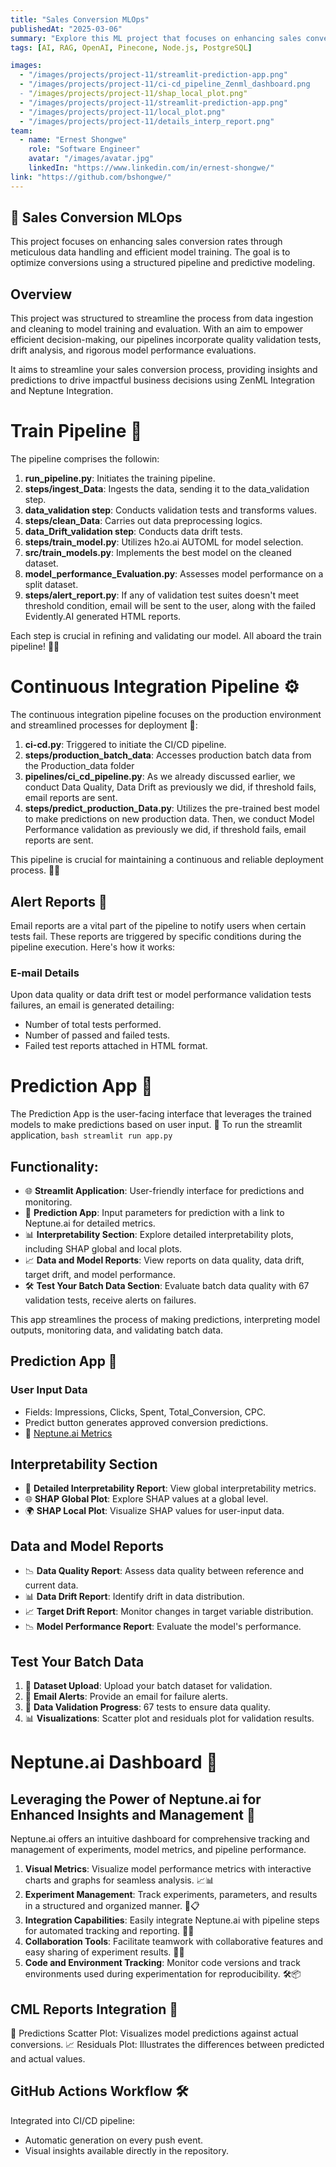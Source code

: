 ```yaml
---
title: "Sales Conversion MLOps"
publishedAt: "2025-03-06"
summary: "Explore this ML project that focuses on enhancing sales conversion rates through meticulous data handling and efficient model training."
tags: [AI, RAG, OpenAI, Pinecone, Node.js, PostgreSQL]

images:
  - "/images/projects/project-11/streamlit-prediction-app.png"
  - "/images/projects/project-11/ci-cd_pipeline_Zenml_dashboard.png
  - "/images/projects/project-11/shap_local_plot.png"
  - "/images/projects/project-11/streamlit-prediction-app.png"
  - "/images/projects/project-11/local_plot.png"
  - "/images/projects/project-11/details_interp_report.png"
team:
  - name: "Ernest Shongwe"
    role: "Software Engineer"
    avatar: "/images/avatar.jpg"
    linkedIn: "https://www.linkedin.com/in/ernest-shongwe/"
link: "https://github.com/bshongwe/"
---
```


## 🚀 Sales Conversion MLOps
This project focuses on enhancing sales conversion rates through meticulous
data handling and efficient model training. The goal is to optimize conversions
using a structured pipeline and predictive modeling.

## Overview
This project was structured to streamline the process from data ingestion and
cleaning to model training and evaluation. With an aim to empower efficient
decision-making, our pipelines incorporate quality validation tests, drift
analysis, and rigorous model performance evaluations.

It aims to streamline your sales conversion process, providing insights and
predictions to drive impactful business decisions using ZenML Integration and
Neptune Integration.

# Train Pipeline 🚂

The pipeline comprises the followin:

1. **run_pipeline.py**: Initiates the training pipeline.
2. **steps/ingest_Data**: Ingests the data, sending it to the data_validation step.
3. **data_validation step**: Conducts validation tests and transforms values.
4. **steps/clean_Data**: Carries out data preprocessing logics.
5. **data_Drift_validation step**: Conducts data drift tests.
6. **steps/train_model.py**: Utilizes h2o.ai AUTOML for model selection.
7. **src/train_models.py**: Implements the best model on the cleaned dataset.
8. **model_performance_Evaluation.py**: Assesses model performance on a split dataset.
9. **steps/alert_report.py**: If any of validation test suites doesn't meet threshold condition, email will be sent to the user, along with the failed Evidently.AI generated HTML reports.

Each step is crucial in refining and validating our model. All aboard the train pipeline! 🌟🚆

# Continuous Integration Pipeline ⚙️

The continuous integration pipeline focuses on the production environment and
streamlined processes for deployment 🔄:

1. **ci-cd.py**: Triggered to initiate the CI/CD pipeline.
2. **steps/production_batch_data**: Accesses production batch data from the Production_data folder
3. **pipelines/ci_cd_pipeline.py**: As we already discussed earlier, we conduct Data Quality, Data Drift as previously we did, if threshold fails, email reports are sent.
4. **steps/predict_production_Data.py**: Utilizes the pre-trained best model to make predictions on new production data. Then, we conduct Model Performance validation as previously we did, if threshold fails, email reports are sent.

This pipeline is crucial for maintaining a continuous and reliable deployment
process. 🔁✨

## Alert Reports 📧

Email reports are a vital part of the pipeline to notify users when certain
tests fail. These reports are triggered by specific conditions during the
pipeline execution. Here's how it works:

### E-mail Details

Upon data quality or data drift test or model performance validation tests
failures, an email is generated detailing:

- Number of total tests performed.
- Number of passed and failed tests.
- Failed test reports attached in HTML format.

# Prediction App 🚀

The Prediction App is the user-facing interface that leverages the trained models to make predictions based on user input. 🎯
To run the streamlit application,
    ```bash
    streamlit run app.py
    ```

## Functionality:
- 🌐 **Streamlit Application**: User-friendly interface for predictions and monitoring.
- 🚀 **Prediction App**: Input parameters for prediction with a link to Neptune.ai for detailed metrics.
- 📊 **Interpretability Section**: Explore detailed interpretability plots, including SHAP global and local plots.
- 📈 **Data and Model Reports**: View reports on data quality, data drift, target drift, and model performance.
- 🛠️ **Test Your Batch Data Section**: Evaluate batch data quality with 67 validation tests, receive alerts on failures.

This app streamlines the process of making predictions, interpreting model
outputs, monitoring data, and validating batch data.

## Prediction App 🚀
### User Input Data
- Fields: Impressions, Clicks, Spent, Total_Conversion, CPC.
- Predict button generates approved conversion predictions.
- 🔗 [Neptune.ai Metrics](https://app.neptune.ai/Vishal-Kumar-S/Sales-Conversion-Optimisation-MLOps-Project)




## Interpretability Section
- 📝 **Detailed Interpretability Report**: View global interpretability metrics.
- 🌐 **SHAP Global Plot**: Explore SHAP values at a global level.
- 🌍 **SHAP Local Plot**: Visualize SHAP values for user-input data.


## Data and Model Reports
- 📉 **Data Quality Report**: Assess data quality between reference and current data.
- 📊 **Data Drift Report**: Identify drift in data distribution.
- 📈 **Target Drift Report**: Monitor changes in target variable distribution.
- 📉 **Model Performance Report**: Evaluate the model's performance.

## Test Your Batch Data
1. 📂 **Dataset Upload**: Upload your batch dataset for validation.
2. 📧 **Email Alerts**: Provide an email for failure alerts.
3. 🔄 **Data Validation Progress**: 67 tests to ensure data quality.
4. 📊 **Visualizations**: Scatter plot and residuals plot for validation results.


# Neptune.ai Dashboard 🌊

## Leveraging the Power of Neptune.ai for Enhanced Insights and Management 🚀

Neptune.ai offers an intuitive dashboard for comprehensive tracking and management of experiments, model metrics, and pipeline performance.

1. **Visual Metrics**: Visualize model performance metrics with interactive charts and graphs for seamless analysis. 📈📊
2. **Experiment Management**: Track experiments, parameters, and results in a structured and organized manner. 🧪📋
3. **Integration Capabilities**: Easily integrate Neptune.ai with pipeline steps for automated tracking and reporting. 🤝🔗
4. **Collaboration Tools**: Facilitate teamwork with collaborative features and easy sharing of experiment results. 🤝💬
5. **Code and Environment Tracking**: Monitor code versions and track environments used during experimentation for reproducibility. 🛠️📦


## CML Reports Integration 🚀

🎯 Predictions Scatter Plot: Visualizes model predictions against actual conversions.
📈 Residuals Plot: Illustrates the differences between predicted and actual values.

## GitHub Actions Workflow 🛠️

Integrated into CI/CD pipeline:
- Automatic generation on every push event.
- Visual insights available directly in the repository.